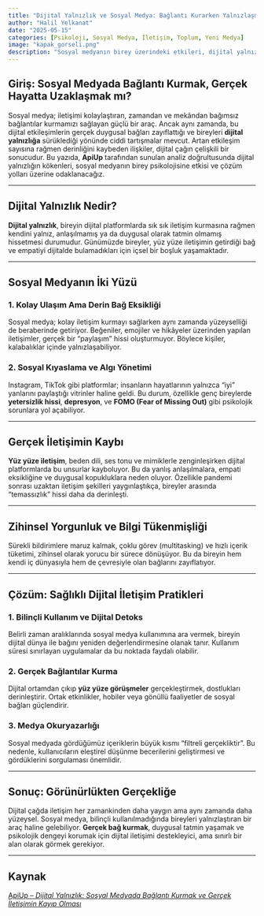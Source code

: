 ---
title: "Dijital Yalnızlık ve Sosyal Medya: Bağlantı Kurarken Yalnızlaşmak"
author: "Halil Yelkanat"
date: "2025-05-15"
categories: [Psikoloji, Sosyal Medya, İletişim, Toplum, Yeni Medya]
image: "kapak_gorseli.png"
description: "Sosyal medyanın birey üzerindeki etkileri, dijital yalnızlık ve gerçek iletişimin kaybı üzerine bir inceleme."
---

## Giriş: Sosyal Medyada Bağlantı Kurmak, Gerçek Hayatta Uzaklaşmak mı?

Sosyal medya; iletişimi kolaylaştıran, zamandan ve mekândan bağımsız bağlantılar kurmamızı sağlayan güçlü bir araç. Ancak aynı zamanda, bu dijital etkileşimlerin gerçek duygusal bağları zayıflattığı ve bireyleri **dijital yalnızlığa** sürüklediği yönünde ciddi tartışmalar mevcut. Artan etkileşim sayısına rağmen derinliğini kaybeden ilişkiler, dijital çağın çelişkili bir sonucudur. Bu yazıda, **ApiUp** tarafından sunulan analiz doğrultusunda dijital yalnızlığın kökenleri, sosyal medyanın birey psikolojisine etkisi ve çözüm yolları üzerine odaklanacağız.

---

## Dijital Yalnızlık Nedir?

**Dijital yalnızlık**, bireyin dijital platformlarda sık sık iletişim kurmasına rağmen kendini yalnız, anlaşılmamış ya da duygusal olarak tatmin olmamış hissetmesi durumudur. Günümüzde bireyler, yüz yüze iletişimin getirdiği bağ ve empatiyi dijitalde bulamadıkları için içsel bir boşluk yaşamaktadır.

---

## Sosyal Medyanın İki Yüzü

### 1. Kolay Ulaşım Ama Derin Bağ Eksikliği

Sosyal medya; kolay iletişim kurmayı sağlarken aynı zamanda yüzeyselliği de beraberinde getiriyor. Beğeniler, emojiler ve hikâyeler üzerinden yapılan iletişimler, gerçek bir "paylaşım" hissi oluşturmuyor. Böylece kişiler, kalabalıklar içinde yalnızlaşabiliyor.

### 2. Sosyal Kıyaslama ve Algı Yönetimi

Instagram, TikTok gibi platformlar; insanların hayatlarının yalnızca “iyi” yanlarını paylaştığı vitrinler haline geldi. Bu durum, özellikle genç bireylerde **yetersizlik hissi**, **depresyon**, ve **FOMO (Fear of Missing Out)** gibi psikolojik sorunlara yol açabiliyor.

---

## Gerçek İletişimin Kaybı

**Yüz yüze iletişim**, beden dili, ses tonu ve mimiklerle zenginleşirken dijital platformlarda bu unsurlar kayboluyor. Bu da yanlış anlaşılmalara, empati eksikliğine ve duygusal kopukluklara neden oluyor. Özellikle pandemi sonrası uzaktan iletişim şekilleri yaygınlaştıkça, bireyler arasında “temassızlık” hissi daha da derinleşti.

---

## Zihinsel Yorgunluk ve Bilgi Tükenmişliği

Sürekli bildirimlere maruz kalmak, çoklu görev (multitasking) ve hızlı içerik tüketimi, zihinsel olarak yorucu bir sürece dönüşüyor. Bu da bireyin hem kendi iç dünyasıyla hem de çevresiyle olan bağlarını zayıflatıyor.

---

## Çözüm: Sağlıklı Dijital İletişim Pratikleri

### 1. Bilinçli Kullanım ve Dijital Detoks

Belirli zaman aralıklarında sosyal medya kullanımına ara vermek, bireyin dijital dünya ile bağını yeniden değerlendirmesine olanak tanır. Kullanım süresi sınırlayan uygulamalar da bu noktada faydalı olabilir.

### 2. Gerçek Bağlantılar Kurma

Dijital ortamdan çıkıp **yüz yüze görüşmeler** gerçekleştirmek, dostlukları derinleştirir. Ortak etkinlikler, hobiler veya gönüllü faaliyetler de sosyal bağları güçlendirir.

### 3. Medya Okuryazarlığı

Sosyal medyada gördüğümüz içeriklerin büyük kısmı “filtreli gerçekliktir”. Bu nedenle, kullanıcıların eleştirel düşünme becerilerini geliştirmesi ve gördüklerini sorgulaması önemlidir.

---

## Sonuç: Görünürlükten Gerçekliğe

Dijital çağda iletişim her zamankinden daha yaygın ama aynı zamanda daha yüzeysel. Sosyal medya, bilinçli kullanılmadığında bireyleri yalnızlaştıran bir araç haline gelebiliyor. **Gerçek bağ kurmak**, duygusal tatmin yaşamak ve psikolojik dengeyi korumak için dijital iletişimi destekleyici, ama sınırlı bir alan olarak görmek gerekiyor.

---

## Kaynak

[ApiUp – *Dijital Yalnızlık: Sosyal Medyada Bağlantı Kurmak ve Gerçek İletişimin Kayıp Olması*](https://apiup.com.tr/dijital-yalnizlik-sosyal-medyada-baglanti-kurmak-ve-gercek-iletisimin-kayip-olmasi)
